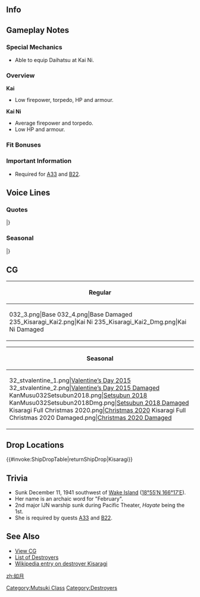==Info==
{{KanmusuInfo|ID=032}}
{{KanmusuInfo|ID=032a}}
{{KanmusuInfo|ID=235}}

==Gameplay Notes==
===Special Mechanics===
* Able to equip Daihatsu at Kai Ni.

===Overview===
'''Kai'''
* Low firepower, torpedo, HP and armour.

'''Kai Ni'''
* Average firepower and torpedo.  
* Low HP and armour.

===Fit Bonuses===
{{:{{BASEPAGENAME}}/Equipment Bonuses}}
{{clear}}

===Important Information===
* Required for [[Quests#A33|A33]] and [[Quests#B22|B22]].

==Voice Lines==
===Quotes===
{{ShipquoteHeader}}
{{ShipquoteKai
|scenario = Introduction
|origin = 如月と申します。お傍に置いてくださいね。
|translation = My name is Kisaragi. Please keep me by your side.
|audio = Kisaragi-Introduction.ogg
}}
{{ShipquoteKai
|scenario = Library
|origin = 睦月型駆逐艦2番艦の如月と申します。
ウェーク島では五月蝿いF4F戦闘機の攻撃を受けながら奮戦しました。
いやん、ほんと、髪の毛が潮風で痛んじゃう…。
|translation = I'm the 2nd ship of the Mutsuki-class destroyers, Kisaragi.
At Wake Island, I had a hard fight recieving attacks from all those annoying F4Fs.<ref>During the invasion of Wake Island, Kisaragi was sunk by bombs dropped by F4F Wildcats.</ref>
Noo, the sea breeze will ruin my hair...
|audio = Kisaragi-Library.ogg
}}
{{ShipquoteKai
|scenario = Secretary 1
|origin = お呼びかしら？
|translation = Did you call?
|audio = Kisaragi-Secretary_1.ogg
}}
{{ShipquoteKai
|scenario = Secretary 2
|origin = え？ふぅ～ん。いつでも大丈夫ですわ。
|translation = Eh? Hmmmm. I'm ready anytime.
|audio = Kisaragi-Secretary_2.ogg
}}
{{ShipquoteKai
|scenario = Secretary 3
|origin = もぉ･･･司令官も好きなんだから。
|translation = Jeez... I like you too Admiral.
|audio = Kisaragi-Secretary_3.ogg
}}
{{ShipquoteKai
|scenario = Secretary Idle
|kai = yes
|origin = ん・・・如月、お役に立てることないかしら・・・?
|translation = Umm... Am I not useful...?
|audio = Kisaragi-Idle.ogg
}}
{{ShipquoteKai
|scenario = Secretary (Married)
|origin = な～んちゃって。
|translation = Just kidding~
|audio = Kisaragi-Wedding_Line.ogg
}}
{{ShipquoteKai
|scenario = Secretary (Married)
|kai = yes
|origin = あなたの顔って、ついついじっと見ちゃうのよねぇ。如月のタイプなの…な～んちゃって。
|translation = I just find myself staring at your face. It's just my tupe... just kidding.
|audio = KisaragiKai-Secretary Married.ogg
}}
{{ShipquoteKai
|scenario = Wedding
|origin = んー、全部フリなんだけどね。本当はあなたと、ぼんやり海を眺めていたいだけ、なの。ふふ、な～んちゃって。
|translation =Umm, it was all an act. What I really want to do is to idly stare at the sea with you. Fufu, just kidding~.
|audio = Kisaragi-Wedding.ogg
}}
{{ShipquoteKai
|scenario = Player's Score
|origin = 司令官にお手紙みたい。な・ぁ・に？
|translation = Looks like there's a letter Commander. What~ is~ it~?
|audio = Kisaragi-Looking_At_Scores.ogg
}}
{{ShipquoteKai
|scenario = Player's Score
|kai2 = yes
|origin = 情報を確認するのね、了解よ。ど・ん・な・か・ん・じ？
|translation = You want to confirm the information, acknowledged. How~ is~ it~?
|audio = KisaragiKai2-Looking At Scores.ogg
}}
{{ShipquoteKai
|scenario = Joining the Fleet
|origin = 如月･･･出撃します！
|translation = Kisaragi... sortieing!
|audio = Kisaragi-Joining_A_Fleet.ogg
}}
{{ShipquoteKai
|scenario = Joining the Fleet
|kai2 = yes
|origin = 第三十駆逐隊、如月。出撃します！
|translation = Destroyer Division 30, Kisaragi. Sortieing!
|audio = KisaragiKai2-Joining A Fleet.ogg
}}
{{ShipquoteKai
|scenario = Equipment 1
|origin = 見て見て、この輝く肌･･･あはっ、もっと近くで見てよ。<ref>Shared with Supply before kai.</ref>
|translation = Look, look, at my radiant skin... Aha~, take a closer look.
|audio = Kisaragi-Equipment_1.ogg
}}
{{ShipquoteKai
|scenario = Equipment 2
|origin = あはっ♪ますます強く、美しく･･･ね？
|translation = Aha~♪ Getting stronger and more beautiful... right?
|audio = Kisaragi-Equipment_2.ogg
}}
{{ShipquoteKai
|scenario = Equipment 3
|origin = なぁんちゃって〜
|translation = Just kidding~
|audio = Kisaragi-Equipment_3.ogg
}}
{{ShipquoteKai
|scenario = Equipment 3
|kai2 = yes
|origin = は～い♥うふふふふふ♪
|translation = Yes~ ♥ Ufufufufu♪
|audio = KisaragiKai2-Equipment 3.ogg
}}
{{ShipquoteKai
|scenario = Supply
|kai = yes
|origin = 司令官たら…　ありがとう…　好きよ。
|translation = Oh Commander... Thanks... I like it.
|audio = KisaragiKai-Supply.ogg
}}
{{ShipquoteKai
|scenario = Docking (Minor Damage)
|origin = 少し疲れ気味かしら、ちょっとベッドに入ってくるわね。一緒に来る？
|translation = I'm feeling a bit tired, I'm going to bed for a while. Want to join me?
|audio = Kisaragi-Docking_Minor.ogg
}}
{{ShipquoteKai
|scenario = Docking (Major Damage)
|origin = んもぅー、ギリギリまで一緒にいたいのに。あなたも、一緒にお休みする？
|translation = Ngh, jeez. I wanted to be with you till the last moment. Do you want to come have a rest with me too?
|audio = Kisaragi-Docking_Major.ogg
}}
{{ShipquoteKai
|scenario = Construction
|origin = ふぅん･･･可愛い新人さんだといいわねぇ･･･
|translation = Humph... It'd be nice if the newcomer is cute...
|audio = Kisaragi-Construction.ogg
}}
{{ShipquoteKai
|scenario = Returning from Sortie
|origin = 作戦完了したわ。レポート･･･見ます？
|translation = Operation complete. Do you... want to see the report?
|audio = Kisaragi-Returning_From_Sortie.ogg
}}
{{ShipquoteKai
|scenario = Returning from Sortie
|kai2 = yes
|origin = 艦隊が戻りました。無事に機動できて。良かった。
|translation = The fleet has returned. We were able to perform manoeuvres safely. Thank goodness.
|audio = KisaragiKai2-Returning From Sortie.ogg
}}
{{ShipquoteKai
|scenario = Starting a Sortie
|origin = 如月も一緒に行かせて。ねっ？
|translation = You'll come with me too right?
|audio = Kisaragi-Starting_A_Sortie.ogg
}}
{{ShipquoteKai
|scenario = Starting a Battle
|origin = いやだ、髪が痛んじゃう。
|translation = Oh no, my hair is ruined.
|audio = Kisaragi-Battle_Start.ogg
}}
{{ShipquoteKai
|scenario = Attack
|origin = 魚雷って太いわよねぇ･･･さぁ、いくわよ。
|translation = Torpedoes sure are thick... Now, here I go.
|audio = Kisaragi-Attack.ogg
}}
{{ShipquoteKai
|scenario = Night Battle Attack
|origin = 今、如月が楽にして上げるっ…！
|translation = I'll make you feel better now...!
|audio = Kisaragi-Night_Attack.ogg
}}
{{ShipquoteKai
|scenario = Night Battle Attack
|kai2 = yes
|origin = しかたない子達ねぇ…いま、如月が楽にしてあげる♪
|translation = What problem children... I'll make you feel better now ok♪
|audio = KisaragiKai2-Night Attack.ogg
}}
{{ShipquoteKai
|scenario = Night Battle
|origin = 見蕩れていたら、やっちゃうわよっ？
|translation = If you fall for me, I'll get you alright?
|audio = Kisaragi-Night_Battle.ogg
}}
{{ShipquoteKai
|scenario = Night Battle
|kai2 = yes
|origin = 改装された如月、見惚れていたら、やっちゃうわよ？
|translation = If you fall for the remodelled me, I'll get you alright?
|audio = KisaragiKai2-Night Battle.ogg
}}
{{ShipquoteKai
|scenario = MVP
|origin = あぁん、如月が一番なの？まぁ、当然といえば当然ね。いいのいいの、あまり褒めないで
|translation = Ahn, I'm number one? Well, that's natural. That's fine, you don't need to praise me so much.
|audio = Kisaragi-MVP.ogg
}}
{{ShipquoteKai
|scenario = Minor Damage 1
|origin = ふわぁぁぁぁ！そこは～
|translation = Whoaaaa! That place is~
|audio = Kisaragi-Minor_Damage_1.ogg
}}
{{ShipquoteKai
|scenario = Minor Damage 2
|origin = ふわぁぁぁぁ！
|translation = Whoaaa!
|audio = Kisaragi-Minor_Damage_2.ogg
}}
{{ShipquoteKai
|scenario = Major Damage
|origin = 私を…どうする気?!
|translation = What... are you trying to do to me?!
|audio = Kisaragi-Major_Damage.ogg
}}
{{ShipquoteKai
|scenario = Sunk
|origin = 如月のこと･･･忘れないでね･･･
|translation = Don't forget... about me...
|audio = Kisaragi-Sunk.ogg
}}
|} <references/>

{{clear}}

===Seasonal===
{{SeasonalHeaderOld}}
{{SeasonalQuote
|scenario = [[Seasonal/Setsubun_2015|Setsubun 2015]]
|origin = この豆を投げるのねー、えーい。いやだ、変なとこ当たっちゃった？
|translation = I’m going to throw these beans, ei~. Oh no, did I hit you somewhere odd?
|audio =Kisaragi _Setsubun_2015_Sec1.ogg
|notes = 
}}
{{SeasonalQuote
|scenario = [[Seasonal/Valentine%27s_Day_2015|Valentine’s Day 2015]]
|origin = はぁーい♡　如月の気持ちを込めたチョコレート、ちゃんと最後まで、食べてね？
|translation =	Here~♡ Savour every last bit of this chocolate filled with my feelings alright?
|audio = Kisaragi_Valentine_Sec1.ogg
|notes = 
}}
{{SeasonalQuote
|scenario = [[Seasonal/White_Day_2015|White Day 2015]]
|origin = うう、睦月ちゃんこのクッキーを如月に... ありがとう... 大切に食べるはね... ふふふふ
|translation =	Whoa, you’re giving me cookies, Mutsuki… Thanks… I’ll savour them… Fufufufu~
|audio = Kisaragi_White_Day_2016.ogg
|notes = 
}}
{{SeasonalQuote
|scenario = [[Seasonal/Second_Anniversary|2nd Anniversary]]
|origin = 司令官、二周年ですって、本当に如月も驚いちゃう！今日は二人でお祝いしましょう！
|translation = I was really surprised when you told me that today is the 2nd anniversary. Let’s celebrate it together!
|audio = 032_Kisaragi_2ndAnniv.mp3
|notes = 
}}
{{SeasonalQuote
|scenario = [[Seasonal/Rainy_Season_2015|Rainy Season 2015]]
|origin = あら、睦月ちゃんのてるてる坊主、かわいいわね。如月のもあるの？ありがとう。
|translation =	Oh, a Mutsuki Teruterubouzu. It’s cute. Is there one like me too? Thank you.
|audio = Kisaragi_Rainy_Secretary_1_.ogg
|notes =
}}
{{SeasonalQuote
|scenario = [[Seasonal/Early_Summer_Season_Update|Early Summer 2015]]
|origin = もうすぐ夏ねぇ～。新しい水着、買っちゃおう……かな？……ねぇ、どれがいいと思う？
|translation =	It’s almost summer. Should I buy… a new swimsuit? …Hey, which one looks better on me?
|audio = Katsuragi_Early_Summer_HQ_1.ogg
|notes =
}}
{{SeasonalQuote
|scenario = [[Seasonal/Mid_Summer_Season_Update|Midsummer 2015]]
|origin = ほら、海に行きましょう。あぁ、艤装や服や脱いで、ね？如月の水着、どう？
|translation =	Hey, let’s go to the beach. Ah, I’ll have to take off my clothes and equipment right? How do I look in my swimsuit?
|audio = Kisaragi_Mid_Summer.ogg
|notes =
}}
{{SeasonalQuote
|scenario = [[Seasonal/Christmas_2015|Christmas 2015]]
|origin = うふふ、睦月ちゃん、クリスマスケーキおいしいわね。このターキーも食べて。
|translation =	Ufufu, this Chirstmas cake is delicious, Mutsuki-chan. Have some of this turkey too.
|audio = Kisaragi_Christmas_2015_Sec1.ogg
|notes =
}}
{{SeasonalQuote
|scenario = [[Seasonal/End_of_Year_2015|End of Year 2015]]
|origin = そうか…もう師走なのね。大掃除の季節ね。あら、嫌だ。髪が傷んじゃう。
|translation =	I see… it’s already December. It’s the time of year for spring cleaning. Oh no. My hair is going to be ruined.
|audio = Kisaragi_Year_End_2015_Sec1.ogg
|notes = 
}}
{{SeasonalQuote
|scenario = [[Seasonal/New_Year_2016|New Year 2016]]
|origin = 新年あけまして、おめでとうございます。本年も、如月達をよろしくお願いしますね。
|translation =	Happy New Year. Please treat us well this year too.
|audio = Kisaragi_New_Years_Day_2016.ogg
|notes = 
}}
{{SeasonalQuote
|scenario = [[Seasonal/Third_Anniversary|3rd Anniversary]]
|origin = 司令官、三周年ですって。本当に如月も驚いちゃう。今日は二人でお祝いしましょ。
|translation =	It’s the 3rd Anniversary, Commander. I was really surprised. Let’s celebrate today together.
|audio = Kisaragi_3rd_Anniversary_Sec1.mp3
|notes = 
}}
{{SeasonalQuote
|scenario = [[Seasonal/Autumn_2016|Autumn 2016]]
|origin = 秋っていいわよね。睦月ちゃんもなんだか嬉しそう。司令官には、どんな秋かしら。 食欲の秋？ それとも…うふふふっ。
|translation =	Autumn is nice. Mutsuki looks pretty happy. I wonder what autumn means to you, Commander. An autumn appetite? Or perhaps… Ufufufu~
|audio = Kisaragi_Autumn_2016_Sec1.mp3
|notes = 
}}
{{SeasonalQuote
|scenario = [[Seasonal/Saury_2016|Saury Festival 2016]]
|origin = 秋刀魚漁のお手伝い？如月にできるかしら……。睦月ちゃん、張り切ってるのね。うふふっ、かわいいわ。
|translation =	Help out with saury fishing? I wonder if I can… Mutsuki looks like she’s working hard. Ufufufu, how cute.
|audio = Kisaragi_Sec1_Saury_2016.mp3
|notes = 
}}
{{SeasonalQuote
|scenario = [[Seasonal/Autumn_2016|Autumn 2016]]
|origin = あら、これは素敵な旬のワインね。いいの、こんなところで？あら、Polaさん、素敵な飲みっぷり。如月も負けないわよ。はい、乾杯。司令官も一緒にどう？
|translation =	Oh, this is a lovely seasonal wine. Is it fine to have some? Oh, that was a magnificient chug. I won’t lose either. Here, cheers. Will you join us, Commander?
|audio = Kisaragi_MidAutumn_2016_Sec1.mp3
|notes = 
}}
{{SeasonalQuote
|scenario = [[Seasonal/Fourth_Anniversary|4th Anniversary]]
|origin = うふふっ。艦隊は四周年ですって。司令官、睦月ちゃん、ありがとう、そしておめでとう。これからもよろしくね。
|translation =	Ufufu~. It’s the fleet’s 4th Anniversary. Commander, Mutsuki-chan; thank you, and congratulations. I’ll continue to be in your care.
|audio = Kisaragi_4th_Anniversary_Sec1_2017.mp3
|notes = 
}}
{{SeasonalQuote
|scenario = [[Seasonal/Early_Summer_2017|Early Summer 2017]]
|origin = そうね、今年の夏はきれいや海の島に行って、バカンスはいいよね。えぇ、だめ？睦月ちゃん、内地の避暑地がいいの？そう？じゃ、そうしましょうか。
|translation =	That’s right, I’d like to go to an island with beautiful seas for a vacation this summer. Eh, you don’t want to? You prefer an inland resort, Mutsuki-chan? Really? Then, let’s do that.
|audio = Kisaragi_Sec1_Summer_2017.mp3
|notes = 
}}
{{SeasonalQuote
|scenario = [[Seasonal/Summer_2017|Midsummer 2017]]
|origin = 高原の避暑地もよかったけど、こうやってみんなで砂浜ですいかわりもいいわね。夏来て感じてするわ。ねぇ、司令官？
|translation =	I’d like to have gone to a highland resort, but splitting watermelons on the beach with everyone like this is nice too. Right, Commander?
|audio = Kisaragi_Sec1_Midsummer_2017.mp3
|notes = 
}}
{{SeasonalQuote
|scenario = [[Seasonal/Fifth_Anniversary|5th Anniversary]]
|origin = うふふふぅ。艦隊はついに五周年ですって。司令官、睦月ちゃん、本当におめでとう。如月、いつも感謝しているの。これからも、同じ時間を過ごしていたいはね。ねぇ？
|translation =	Ufufufu. It’s finally the fleet’s 5th Anniversary. Commander, Mutsuki; congratulations. I’m always grateful for everything. I’d like to keep spending time with you two. Alright?
|audio = Kisaragi_5th_Anniversary_Sec1.mp3
|notes = 
}}
|}<references/>

{{clear}}

==CG==
{| class="mw-collapsible mw-collapsed wikitable" style="width: 100%;"
!Regular
|-
|<gallery>
032_3.png|Base
032_4.png|Base Damaged
235_Kisaragi_Kai2.png|Kai Ni
235_Kisaragi_Kai2_Dmg.png|Kai Ni Damaged
</gallery>
|}

{| class="mw-collapsible mw-collapsed wikitable" style="width: 100%;"
!Seasonal
|-
|<gallery>
32_stvalentine_1.png|[[Seasonal/Valentine%27s_Day_2015|Valentine’s Day 2015]]
32_stvalentine_2.png|[[Seasonal/Valentine%27s_Day_2015|Valentine’s Day 2015 Damaged]]
KanMusu032Setsubun2018.png|[[Seasonal/Setsubun_2018|Setsubun 2018]]
KanMusu032Setsubun2018Dmg.png|[[Seasonal/Setsubun_2018|Setsubun 2018 Damaged]]
Kisaragi Full Christmas 2020.png|[[Seasonal/Christmas_2020|Christmas 2020]]
Kisaragi Full Christmas 2020 Damaged.png|[[Seasonal/Christmas_2020|Christmas 2020 Damaged]]
</gallery>
|}

==Drop Locations==
{{#invoke:ShipDropTable|returnShipDrop|Kisaragi}}

==Trivia==
*Sunk December 11, 1941 southwest of [http://en.wikipedia.org/wiki/Wake_Island Wake Island] ([http://tools.wmflabs.org/geohack/geohack.php?pagename=Japanese_destroyer_Kisaragi&params=18_55_N_166_17_E_ 18°55′N 166°17′E]).
*Her name is an archaic word for "February".
*2nd major IJN warship sunk during Pacific Theater, ''Hayate'' being the 1st.
*She is required by quests [[Quests#A33|A33]] and [[Quests#B22|B22]].

==See Also==
*[[{{PAGENAMEE}}/Gallery|View {{PAGENAME}} CG]]
*[[EliteDD|List of Destroyers]]
*[[wikipedia:Japanese_destroyer_Kisaragi|Wikipedia entry on destroyer Kisaragi]]
{{shiplist}}
[[Category:Mutsuki Class]]
[[Category:Destroyers]]
[[zh:如月]]